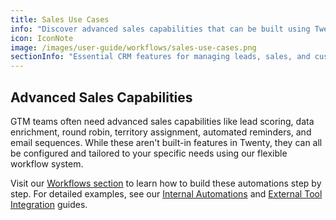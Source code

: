 ```yaml
---
title: Sales Use Cases
info: "Discover advanced sales capabilities that can be built using Twenty's workflow system."
icon: IconNote
image: /images/user-guide/workflows/sales-use-cases.png
sectionInfo: "Essential CRM features for managing leads, sales, and customers"
---
```


## Advanced Sales Capabilities

GTM teams often need advanced sales capabilities like lead scoring, data enrichment, round robin, territory assignment, automated reminders, and email sequences. While these aren't built-in features in Twenty, they can all be configured and tailored to your specific needs using our flexible workflow system.

Visit our [Workflows section](/user-guide/section/workflows) to learn how to build these automations step by step. For detailed examples, see our [Internal Automations](/user-guide/section/workflows/internal-automations) and [External Tool Integration](/user-guide/section/workflows/external-tool-integration) guides.

